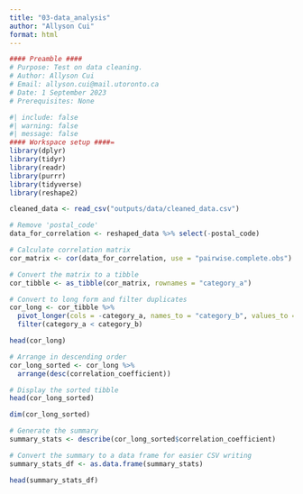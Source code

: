 ```yaml
---
title: "03-data_analysis"
author: "Allyson Cui"
format: html
---
```


```r
#### Preamble ####
# Purpose: Test on data cleaning.
# Author: Allyson Cui
# Email: allyson.cui@mail.utoronto.ca
# Date: 1 September 2023
# Prerequisites: None
```

```r
#| include: false
#| warning: false
#| message: false
#### Workspace setup ####=
library(dplyr)
library(tidyr)
library(readr)
library(purrr)
library(tidyverse)
library(reshape2)
```

```r
cleaned_data <- read_csv("outputs/data/cleaned_data.csv")
```

```r
# Remove 'postal_code'
data_for_correlation <- reshaped_data %>% select(-postal_code)

# Calculate correlation matrix
cor_matrix <- cor(data_for_correlation, use = "pairwise.complete.obs")

# Convert the matrix to a tibble
cor_tibble <- as_tibble(cor_matrix, rownames = "category_a")

# Convert to long form and filter duplicates
cor_long <- cor_tibble %>% 
  pivot_longer(cols = -category_a, names_to = "category_b", values_to = "correlation_coefficient") %>%
  filter(category_a < category_b)

head(cor_long)
```

```r
# Arrange in descending order
cor_long_sorted <- cor_long %>% 
  arrange(desc(correlation_coefficient))

# Display the sorted tibble
head(cor_long_sorted)

```

```r
dim(cor_long_sorted)
```

```r
# Generate the summary
summary_stats <- describe(cor_long_sorted$correlation_coefficient)

# Convert the summary to a data frame for easier CSV writing
summary_stats_df <- as.data.frame(summary_stats)

head(summary_stats_df)
```


